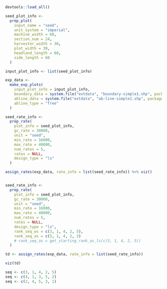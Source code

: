 ```r
devtools::load_all()

seed_plot_info <-
  prep_plot(
    input_name = "seed",
    unit_system = "imperial",
    machine_width = 60,
    section_num = 24,
    harvester_width = 30,
    plot_width = 30,
    headland_length = 60,
    side_length = 60
  )

input_plot_info <- list(seed_plot_info)

exp_data <-
  make_exp_plots(
    input_plot_info = input_plot_info,
    boundary_data = system.file("extdata", "boundary-simple1.shp", package = "ofpetrial"),
    abline_data = system.file("extdata", "ab-line-simple1.shp", package = "ofpetrial"),
    abline_type = "free"
  )

seed_rate_info <-
  prep_rate(
    plot_info = seed_plot_info,
    gc_rate = 30000,
    unit = "seed",
    min_rate = 16000,
    max_rate = 40000,
    num_rates = 5,
    rates = NULL,
    design_type = "ls"
  )

assign_rates(exp_data, rate_info = list(seed_rate_info)) %>% viz()


seed_rate_info <-
  prep_rate(
    plot_info = seed_plot_info,
    gc_rate = 30000,
    unit = "seed",
    min_rate = 16000,
    max_rate = 40000,
    num_rates = 5,
    rates = NULL,
    design_type = "ls",
    rank_seq_ws = c(3, 1, 4, 2, 5),
    rank_seq_as = c(5, 1, 4, 2, 3)
    # rank_seq_as = get_starting_rank_as_ls(c(3, 1, 4, 2, 5))
  )

td <- assign_rates(exp_data, rate_info = list(seed_rate_info))

viz(td)

seq <- c(3, 1, 4, 2, 5)
seq <- c(4, 1, 3, 5, 2)
seq <- c(2, 4, 5, 3, 1)
```